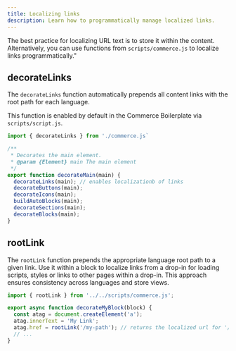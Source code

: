 ```yaml
---
title: Localizing links
description: Learn how to programmatically manage localized links.
---
```


The best practice for localizing URL text is to store it within the content. Alternatively, you can use functions from `scripts/commerce.js` to localize links programmatically."

## decorateLinks

The `decorateLinks` function automatically prepends all content links with the root path for each language.

This function is enabled by default in the Commerce Boilerplate via `scripts/script.js`.

```js
import { decorateLinks } from './commerce.js`

/**
 * Decorates the main element.
 * @param {Element} main The main element
 */
export function decorateMain(main) {
  decorateLinks(main); // enables localizationb of links
  decorateButtons(main);
  decorateIcons(main);
  buildAutoBlocks(main);
  decorateSections(main);
  decorateBlocks(main);
}
```

## rootLink

The `rootLink` function prepends the appropriate language root path to a given link. Use it within a block to localize links from a drop-in for loading scripts, styles or links to other pages within a drop-in. This approach ensures consistency across languages and store views.

```js
import { rootLink } from '../../scripts/commerce.js';

export async function decorateMyBlock(block) {
  const atag = document.createElement('a');
  atag.innerText = 'My Link';
  atag.href = rootLink('/my-path'); // returns the localized url for '/my-path'
  // ...
}
```
